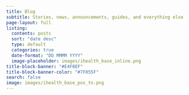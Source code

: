 ```yaml
---
title: Blog
subtitle: Stories, news, announcements, guides, and everything else
page-layout: full
listing:
  contents: posts
  sort: "date desc"
  type: default
  categories: true
  date-format: "DD MMMM YYYY"
  image-placeholder: images/ihealth_base_inline.png
title-block-banner: "#E4F0EF"
title-block-banner-color: "#7F055F"
search: false
image: images/ihealth_base_pos_tn.png
---
```


